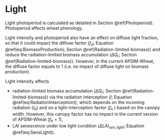 

# Light 


Light photoperiod is calculated as detailed in 
 Section @ref(Photoperiod). Photoperiod affects wheat phenology. 

Light intensity and photoperiod also have an effect on diffuse light
fraction, so that it could impact
the diffuse factor ($f_{d}$; Equation \@ref(eq:BiomassProduction);  Section @ref(Radiation-limited-biomass))
and reduce the radiation-limited biomass accumulation ($\Delta Q_{r}$;
 Section @ref(Radiation-limited-biomass)). However, in the current
APSIM-Wheat, the diffuse factor equals to 1 (i.e. no impact of diffuse
light on biomass production). 

Light intensity affects

* radiation-limited biomass accumulation ($\Delta Q_{r}$;  Section @ref(Radiation-limited-biomass))
via the radiation interception ($I$; Equation \@ref(eq:RadiationInterception)),
which depends on the incoming radiation ($I_{0}$) and on a light-interception
factor ($f_{h}$ ) based on the canopy width. However, this canopy
factor has no impact in the current version of APSIM-Wheat ($f_{h}$
= 1), 
* LAI senescence under low light condition ($\Delta LAI_{sen,\,light}$;
Equation \@ref(eq:SensLight)). 
